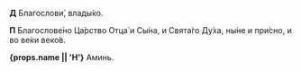 **Д** Благослови́, влады́ко.

**П** Благослове́но Ца́рство Отца́ и Сы́на, и Свята́го Ду́ха, ны́не и при́сно, и во ве́ки веко́в.

<If condition={!props.noAmin}>**{props.name || 'Н'}** Аминь.</If>
